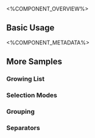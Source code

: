 
<%COMPONENT_OVERVIEW%>

## Basic Usage
<Basic />

<%COMPONENT_METADATA%>

## More Samples

### Growing List
<Growing />

### Selection Modes
<Modes />

### Grouping
<GroupHeaders />

### Separators
<SeparationTypes />